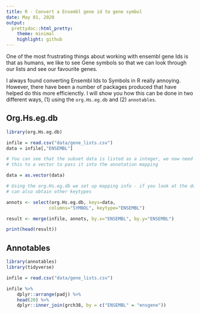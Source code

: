 ```yaml
---
title: R - Convert a Ensembl gene id to gene symbol
date: May 01, 2020
output: 
  prettydoc::html_pretty:
    theme: minimal
    highlight: github
---
```


One of the most frustrating things about working with ensembl gene Ids is that as humans, we like to see Gene symbols so that we can look through our lists and see our favourite genes. 

I always found converting Ensembl Ids to Symbols in R really annoying. However, there have been a number of packages produced that have helped do this more efficienctly. I will show you how this can be  done in two different ways, (1) using the `org.Hs.eg.db` and (2) `annotables`. 

## Org.Hs.eg.db

```r
library(org.Hs.eg.db)
```

```r
infile = read.csv("data/gene_lists.csv")
data = infile[,"ENSEMBL"]

# You can see that the subset data is listed as a integer, we now need to convert
# this to a vector to pass it into the annotation mapping

data = as.vector(data)

# Using the org.Hs.eg.db we set up mapping info - if you look at the documentation you
# can also obtain other keytypes

annots <- select(org.Hs.eg.db, keys=data, 
                columns="SYMBOL", keytype="ENSEMBL")

result <- merge(infile, annots, by.x="ENSEMBL", by.y="ENSEMBL")

print(head(result))

```

## Annotables

```r
library(annotables)
library(tidyverse)
```

```r
infile = read.csv("data/gene_lists.csv")

infile %>% 
    dplyr::arrange(padj) %>% 
    head(20) %>% 
    dplyr::inner_join(grch38, by = c("ENSEMBL" = "ensgene"))

```

